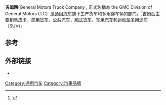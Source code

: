{{expand|time=2014-03-19T05:31:34+00:00}}
{{Infobox company
|company_name     = 吉姆西
|company_logo     = [[File:GMC-Logo.svg|250px]]
|company_type     = [[部门|部门]]
|foundation       = 1912
|founder          = [[威廉·杜兰特|威廉·杜兰特]]
|location_city    = 
|location         = {{US}}[[密歇根州|密歇根州]][[底特律|底特律]]
|key_people       =
|area_served      = 
|industry         = [[汽车|汽车]] 
|products         = [[货车|货车]],[[公共汽车|公共汽车]],[[厢型车|厢型车]],[[运动型多用途车|运动型多用途车]],[[跨界休旅车|跨界休旅车]],[[豪华汽车|豪华汽车]]
|owner            = [[通用汽车|通用汽车]]
|homepage         = [http://www.gmc.com/ www.gmc.com]
|footnotes        =
}}

'''吉姆西'''(General Motors Truck Company , 正式名稱為 the GMC Division of General Motors LLC）是[[通用汽车|通用汽车]]旗下生产货车和多用途车辆的部门。<ref>{{cite web|url=http://www.gmc.com/gm-sites.html|title=gm-sites|publisher=gmc.com|4=|accessdate=2014-03-19|deadurl=yes|archiveurl=https://web.archive.org/web/20140319092541/http://www.gmc.com/gm-sites.html|archivedate=2014-03-19|df=}}</ref>吉姆西主要销售[[皮卡|皮卡]]，[[商用货车|商用货车]]，[[公共汽车|公共汽车]]，[[厢型车|厢式货车]]，[[军用汽车|军用汽车]]和[[运动型多用途车|运动型多用途车]]（SUV）。

==参考==
<references/>

== 外部链接 ==
{{Commons category}}
* {{official website}}

{{通用汽车公司汽车品牌}}
[[Category:通用汽车|Category:通用汽车]]
[[Category:汽車品牌|Category:汽車品牌]]